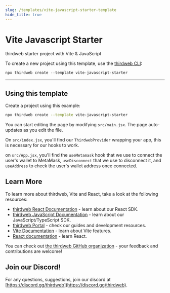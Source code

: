 ```yaml
---
slug: /templates/vite-javascript-starter-template
hide_title: true
---
```



# Vite Javascript Starter

thirdweb starter project with Vite & JavaScript

To create a new project using this template, use the [thirdweb CLI](/cli):

```jsx
npx thirdweb create --template vite-javascript-starter
```

<div
  style={{
    display: "flex",
    flexDirection: "row",
    gap: "2%",
    marginBottom: 32,
    width: "100%",
    alignItems: "center",
    justifyContent: "center",
    marginTop: 16,
  }}
>
  <DemoButton
    link="https://vite-javascript-starter.thirdweb-example.com"
    name="vite-javascript-starter"
  />
  <ViewCodeButton
    link="https://github.com/thirdweb-example/vite-javascript-starter"
    name="vite-javascript-starter"
  />
</div>

---

## Using this template

Create a project using this example:

```bash
npx thirdweb create --template vite-javascript-starter
```

You can start editing the page by modifying `src/main.jsx`. The page auto-updates as you edit the file.

On `src/index.jsx`, you'll find our `ThirdwebProvider` wrapping your app, this is necessary for our hooks to work.

on `src/App.jsx`, you'll find the `useMetamask` hook that we use to connect the user's wallet to MetaMask, `useDisconnect` that we use to disconnect it, and `useAddress` to check the user's wallet address once connected.

## Learn More

To learn more about thirdweb, Vite and React, take a look at the following resources:

- [thirdweb React Documentation](https://docs.thirdweb.com/react) - learn about our React SDK.
- [thirdweb JavaScript Documentation](https://docs.thirdweb.com/react) - learn about our JavaScript/TypeScript SDK.
- [thirdweb Portal](https://docs.thirdweb.com/react) - check our guides and development resources.
- [Vite Documentation](https://vitejs.dev/guide/) - learn about Vite features.
- [React documentation](https://reactjs.org/) - learn React.

You can check out [the thirdweb GitHub organization](https://github.com/thirdweb-dev) - your feedback and contributions are welcome!

## Join our Discord!

For any questions, suggestions, join our discord at [https://discord.gg/thirdweb](https://discord.gg/thirdweb).
